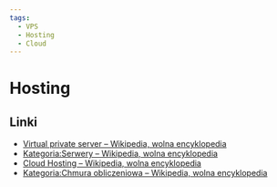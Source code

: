 ```yaml
---
tags:
  - VPS
  - Hosting
  - Cloud
---
```


# Hosting

## Linki

- [Virtual private server – Wikipedia, wolna encyklopedia](https://pl.wikipedia.org/wiki/Virtual_private_server)
- [Kategoria:Serwery – Wikipedia, wolna encyklopedia](https://pl.wikipedia.org/wiki/Kategoria:Serwery)
- [Cloud Hosting – Wikipedia, wolna encyklopedia](https://pl.wikipedia.org/wiki/Cloud_Hosting)
- [Kategoria:Chmura obliczeniowa – Wikipedia, wolna encyklopedia](https://pl.wikipedia.org/wiki/Kategoria:Chmura_obliczeniowa)
